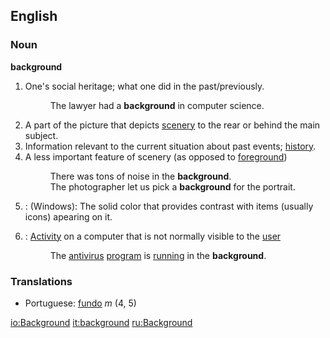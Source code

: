 ==English==

===Noun===
'''background'''
#One's social heritage; what one did in the past/previously.
#:The lawyer had a '''background''' in computer science.
#A part of the picture that depicts [[scenery]] to the rear or behind the main subject.
#Information relevant to the current situation about past events; [[history]].
#A less important feature of scenery (as opposed to [[foreground]])
#:There was tons of noise in the '''background'''.
#:The photographer let us pick a '''background''' for the portrait.
#{{computing}}: (Windows): The solid color that provides contrast with items (usually icons) apearing on it.
#{{computing}}: [[Activity]] on a computer that is not normally visible to the [[user]]
#:The [[antivirus]] [[program]] is [[running]] in the '''background'''.

=== Translations ===
* Portuguese: [[fundo]] ''m'' (4, 5)

[[io:Background]]
[[it:background]]
[[ru:Background]]